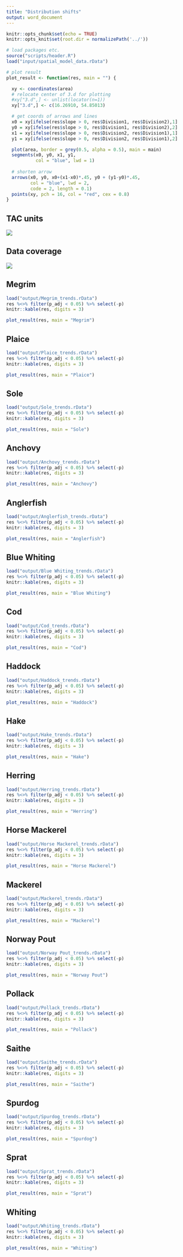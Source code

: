 ```yaml
---
title: "Distribution shifts"
output: word_document
---
```


```r
knitr::opts_chunk$set(echo = TRUE)
knitr::opts_knit$set(root.dir = normalizePath('../'))
```


```r
# load packages etc.
source("scripts/header.R")
load("input/spatial_model_data.rData")
```

```r
# plot result
plot_result <- function(res, main = "") {

  xy <- coordinates(area)
  # relocate center of 3.d for plotting
  #xy["3.d",] <- unlist(locator(n=1))
  xy["3.d",] <- c(16.26910, 54.85013)

  # get coords of arrows and lines
  x0 = xy[ifelse(res$slope > 0, res$Division1, res$Division2),1]
  y0 = xy[ifelse(res$slope > 0, res$Division1, res$Division2),2]
  x1 = xy[ifelse(res$slope > 0, res$Division2, res$Division1),1]
  y1 = xy[ifelse(res$slope > 0, res$Division2, res$Division1),2]

  plot(area, border = grey(0.5, alpha = 0.5), main = main)
  segments(x0, y0, x1, y1,
           col = "blue", lwd = 1)
  
  # shorten arrow
  arrows(x0, y0, x0+(x1-x0)*.45, y0 + (y1-y0)*.45,
         col = "blue", lwd = 2,
         code = 2, length = 0.1)
  points(xy, pch = 16, col = "red", cex = 0.8)
}
```


## TAC units

![](../figures/TAC_units_cropped.png)

## Data coverage

![](../figures/spatial_smoother_structure.png)


## Megrim

```r
load("output/Megrim_trends.rData")
res %<>% filter(p_adj < 0.05) %>% select(-p)
knitr::kable(res, digits = 3)
```

```r
plot_result(res, main = "Megrim")
```


## Plaice

```r
load("output/Plaice_trends.rData")
res %<>% filter(p_adj < 0.05) %>% select(-p)
knitr::kable(res, digits = 3)
```

```r
plot_result(res, main = "Plaice")
```



## Sole

```r
load("output/Sole_trends.rData")
res %<>% filter(p_adj < 0.05) %>% select(-p)
knitr::kable(res, digits = 3)
```

```r
plot_result(res, main = "Sole")
```


## Anchovy

```r
load("output/Anchovy_trends.rData")
res %<>% filter(p_adj < 0.05) %>% select(-p)
knitr::kable(res, digits = 3)
```

```r
plot_result(res, main = "Anchovy")
```


## Anglerfish

```r
load("output/Anglerfish_trends.rData")
res %<>% filter(p_adj < 0.05) %>% select(-p)
knitr::kable(res, digits = 3)
```

```r
plot_result(res, main = "Anglerfish")
```


## Blue Whiting

```r
load("output/Blue Whiting_trends.rData")
res %<>% filter(p_adj < 0.05) %>% select(-p)
knitr::kable(res, digits = 3)
```

```r
plot_result(res, main = "Blue Whiting")
```


## Cod

```r
load("output/Cod_trends.rData")
res %<>% filter(p_adj < 0.05) %>% select(-p)
knitr::kable(res, digits = 3)
```

```r
plot_result(res, main = "Cod")
```


## Haddock

```r
load("output/Haddock_trends.rData")
res %<>% filter(p_adj < 0.05) %>% select(-p)
knitr::kable(res, digits = 3)
```

```r
plot_result(res, main = "Haddock")
```



## Hake

```r
load("output/Hake_trends.rData")
res %<>% filter(p_adj < 0.05) %>% select(-p)
knitr::kable(res, digits = 3)
```

```r
plot_result(res, main = "Hake")
```


## Herring

```r
load("output/Herring_trends.rData")
res %<>% filter(p_adj < 0.05) %>% select(-p)
knitr::kable(res, digits = 3)
```

```r
plot_result(res, main = "Herring")
```


## Horse Mackerel

```r
load("output/Horse Mackerel_trends.rData")
res %<>% filter(p_adj < 0.05) %>% select(-p)
knitr::kable(res, digits = 3)
```

```r
plot_result(res, main = "Horse Mackerel")
```


## Mackerel

```r
load("output/Mackerel_trends.rData")
res %<>% filter(p_adj < 0.05) %>% select(-p)
knitr::kable(res, digits = 3)
```

```r
plot_result(res, main = "Mackerel")
```


## Norway Pout

```r
load("output/Norway Pout_trends.rData")
res %<>% filter(p_adj < 0.05) %>% select(-p)
knitr::kable(res, digits = 3)
```

```r
plot_result(res, main = "Norway Pout")
```


## Pollack

```r
load("output/Pollack_trends.rData")
res %<>% filter(p_adj < 0.05) %>% select(-p)
knitr::kable(res, digits = 3)
```

```r
plot_result(res, main = "Pollack")
```


## Saithe

```r
load("output/Saithe_trends.rData")
res %<>% filter(p_adj < 0.05) %>% select(-p)
knitr::kable(res, digits = 3)
```

```r
plot_result(res, main = "Saithe")
```


## Spurdog

```r
load("output/Spurdog_trends.rData")
res %<>% filter(p_adj < 0.05) %>% select(-p)
knitr::kable(res, digits = 3)
```

```r
plot_result(res, main = "Spurdog")
```


## Sprat

```r
load("output/Sprat_trends.rData")
res %<>% filter(p_adj < 0.05) %>% select(-p)
knitr::kable(res, digits = 3)
```

```r
plot_result(res, main = "Sprat")
```


## Whiting

```r
load("output/Whiting_trends.rData")
res %<>% filter(p_adj < 0.05) %>% select(-p)
knitr::kable(res, digits = 3)
```

```r
plot_result(res, main = "Whiting")
```



